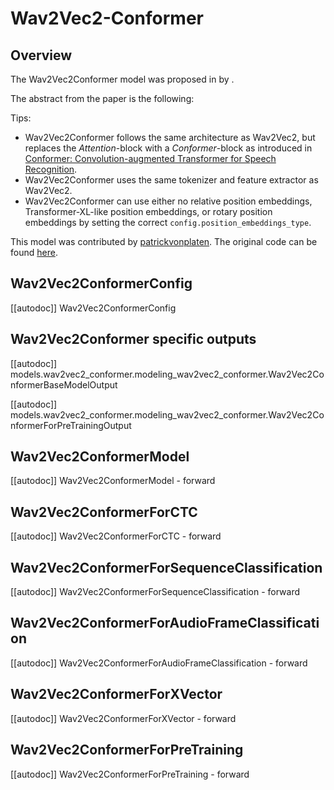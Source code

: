 <!--Copyright 2022 The HuggingFace Team. All rights reserved.

Licensed under the Apache License, Version 2.0 (the "License"); you may not use this file except in compliance with
the License. You may obtain a copy of the License at

http://www.apache.org/licenses/LICENSE-2.0

Unless required by applicable law or agreed to in writing, software distributed under the License is distributed on
an "AS IS" BASIS, WITHOUT WARRANTIES OR CONDITIONS OF ANY KIND, either express or implied. See the License for the
specific language governing permissions and limitations under the License.
-->

# Wav2Vec2-Conformer

## Overview

The Wav2Vec2Conformer model was proposed in [<INSERT PAPER NAME HERE>](<INSERT PAPER LINK HERE>) by <INSERT AUTHORS HERE>.
<INSERT SHORT SUMMARY HERE>

The abstract from the paper is the following:

*<INSERT PAPER ABSTRACT HERE>*

Tips:

- Wav2Vec2Conformer follows the same architecture as Wav2Vec2, but replaces the *Attention*-block with a *Conformer*-block
  as introduced in [Conformer: Convolution-augmented Transformer for Speech Recognition](https://arxiv.org/abs/2005.08100).
- Wav2Vec2Conformer uses the same tokenizer and feature extractor as Wav2Vec2.
- Wav2Vec2Conformer can use either no relative position embeddings, Transformer-XL-like position embeddings, or
  rotary position embeddings by setting the correct `config.position_embeddings_type`.

This model was contributed by [patrickvonplaten](https://huggingface.co/patrickvonplaten).
The original code can be found [here](https://github.com/pytorch/fairseq/tree/main/examples/wav2vec).


## Wav2Vec2ConformerConfig

[[autodoc]] Wav2Vec2ConformerConfig

## Wav2Vec2Conformer specific outputs

[[autodoc]] models.wav2vec2_conformer.modeling_wav2vec2_conformer.Wav2Vec2ConformerBaseModelOutput

[[autodoc]] models.wav2vec2_conformer.modeling_wav2vec2_conformer.Wav2Vec2ConformerForPreTrainingOutput

## Wav2Vec2ConformerModel

[[autodoc]] Wav2Vec2ConformerModel
    - forward

## Wav2Vec2ConformerForCTC

[[autodoc]] Wav2Vec2ConformerForCTC
    - forward

## Wav2Vec2ConformerForSequenceClassification

[[autodoc]] Wav2Vec2ConformerForSequenceClassification
    - forward

## Wav2Vec2ConformerForAudioFrameClassification

[[autodoc]] Wav2Vec2ConformerForAudioFrameClassification
    - forward

## Wav2Vec2ConformerForXVector

[[autodoc]] Wav2Vec2ConformerForXVector
    - forward

## Wav2Vec2ConformerForPreTraining

[[autodoc]] Wav2Vec2ConformerForPreTraining
    - forward
